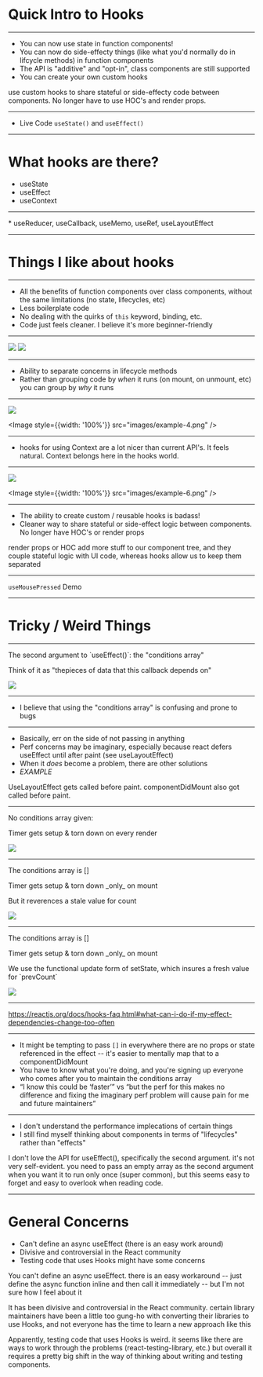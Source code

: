 
<Head>
  <title>Intro to Hooks</title>
</Head>

# Quick Intro to Hooks

---

* You can now use state in function components!
* You can now do side-effecty things (like what you'd normally do in lifcycle methods) in function components
* The API is "additive" and "opt-in", class components are still supported
* You can create your own custom hooks

<Notes>use custom hooks to share stateful or side-effecty code between components. No longer have to use HOC's and render props.</Notes>

---

* Live Code `useState()` and `useEffect()`

---

# What hooks are there?
* useState
* useEffect
* useContext
<hr />
* useReducer, useCallback, useMemo, useRef, useLayoutEffect

---

# Things I like about hooks

---

* All the benefits of function components over class components, without the same limitations (no state, lifecycles, etc)
* Less boilerplate code
* No dealing with the quirks of `this` keyword, binding, etc.
* Code just feels cleaner. I believe it's more beginner-friendly

---
<div style={{display: 'flex'}}>
  <Image src="images/example-1.png" />

  <Image src="images/example-2.png" />
</div>

---

* Ability to separate concerns in lifecycle methods
* Rather than grouping code by *when* it runs (on mount, on unmount, etc) you can group by *why* it runs

---

<div style={{display: 'flex'}}>
  <Image style={{width: '100%'}} src="images/example-3.png" />

  <Image style={{width: '100%'}} src="images/example-4.png" />
</div>

---

* hooks for using Context are a lot nicer than current API's. It feels natural. Context belongs here in the hooks world.

---

<div style={{display: 'flex'}}>
  <Image style={{width: '100%'}} src="images/example-5.png" />

  <Image style={{width: '100%'}} src="images/example-6.png" />
</div>

---

* The ability to create custom / reusable hooks is badass!
* Cleaner way to share stateful or side-effect logic between components. No longer have HOC's or render props

<Notes>render props or HOC add more stuff to our component tree, and they couple stateful logic with UI code, whereas hooks allow us to keep them separated</Notes>

---

`useMousePressed` Demo

---

# Tricky / Weird Things

---

<p>The second argument to `useEffect()`: the "conditions array"</p>
<p>Think of it as "thepieces of data that this callback depends on"</p>

<Image src="images/example-7.png" />

---

* I believe that using the "conditions array" is confusing and prone to bugs

---

* Basically, err on the side of not passing in anything
* Perf concerns may be imaginary, especially because react defers useEffect until after paint (see useLayoutEffect)
* When it *does* become a problem, there are other solutions
* *EXAMPLE*

<Notes>UseLayoutEffect gets called before paint. componentDidMount also got called before paint.</Notes>

---

<p>No conditions array given:</p>
<p>Timer gets setup & torn down on every render</p>

<Image src="images/example-8.png" />

---

<p>The conditions array is []</p>
<p>Timer gets setup & torn down _only_ on mount</p>
<p>But it reverences a stale value for count</p>

<Image src="images/example-9.png" />

---

<p>The conditions array is []</p>
<p>Timer gets setup & torn down _only_ on mount</p>
<p>We use the functional update form of setState, which insures a fresh value for `prevCount`</p>

<Image src="images/example-10.png" />

---

<a href="https://reactjs.org/docs/hooks-faq.html#what-can-i-do-if-my-effect-dependencies-change-too-often">
https://reactjs.org/docs/hooks-faq.html#what-can-i-do-if-my-effect-dependencies-change-too-often
</a>

---

* It might be tempting to pass `[]` in everywhere there are no props or state referenced in the effect -- it's easier to mentally map that to a componentDidMount
* You have to know what you're doing, and you're signing up everyone who comes after you to maintain the conditions array
* “I know this could be ‘faster’” vs “but the perf for this makes no difference and fixing the imaginary perf problem will cause pain for me and future maintainers”

---

* I don't understand the performance implecations of certain things
* I still find myself thinking about components in terms of "lifecycles" rather than "effects"

<Notes>
I don't love the API for useEffect(), specifically the second argument. it's not very self-evident. you need to pass an empty array as the second argument when you want it to run only once (super common), but this seems easy to forget and easy to overlook when reading code.
</Notes>

---
# General Concerns
* Can't define an async useEffect (there is an easy work around)
* Divisive and controversial in the React community
* Testing code that uses Hooks might have some concerns

<Notes>
You can't define an async useEffect. there is an easy workaround -- just define the async function inline and then call it immediately -- but I'm not sure how I feel about it

It has been divisive and controversial in the React community. certain library maintainers have been a little too gung-ho with converting their libraries to use Hooks, and not everyone has the time to learn a new approach like this

Apparently, testing code that uses Hooks is weird. it seems like there are ways to work through the problems (react-testing-library, etc.) but overall it requires a pretty big shift in the way of thinking about writing and testing components.
</Notes>
